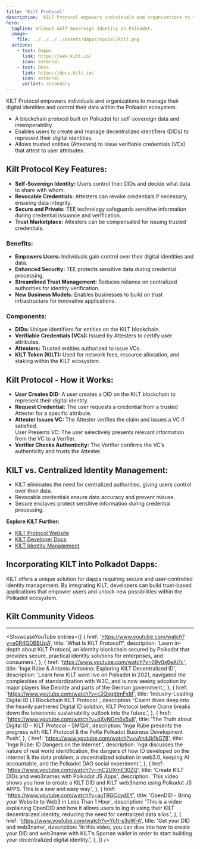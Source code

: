 ```yaml
---
title: 'Kilt Protocol'
description:  KILT Protocol empowers individuals and organizations to manage their digital identities and control their data within the Polkadot ecosystem.
hero:
  tagline: Unleash Self-Sovereign Identity on Polkadot.
  image: 
    file: ../../../../assets/dapps/social/kilt.png
  actions:
    - text: Dapps
      link: https://www.kilt.io/
      icon: external
    - text: Docs
      link: https://docs.kilt.io/
      icon: external
      variant: secondary
---
```



KILT Protocol empowers individuals and organizations to manage their digital identities and control their data within the Polkadot ecosystem. 
- A blockchain protocol built on Polkadot for self-sovereign data and interoperability.
- Enables users to create and manage decentralized identifiers (DIDs) to represent their digital identities.
- Allows trusted entities (Attesters) to issue verifiable credentials (VCs) that attest to user attributes.

## Kilt Protocol Key Features:
- **Self-Sovereign Identity:** Users control their DIDs and decide what data to share with whom.
- **Revocable Credentials:** Attesters can revoke credentials if necessary, ensuring data integrity.
- **Secure and Private:** TEE technology safeguards sensitive information during credential issuance and verification.
- **Trust Marketplace:** Attesters can be compensated for issuing trusted credentials.

### Benefits:
- **Empowers Users:** Individuals gain control over their digital identities and data.
- **Enhanced Security:** TEE protects sensitive data during credential processing.
- **Streamlined Trust Management:** Reduces reliance on centralized authorities for identity verification.
- **New Business Models:** Enables businesses to build on trust infrastructure for innovative applications.

### Components:
- **DIDs:** Unique identifiers for entities on the KILT blockchain.
- **Verifiable Credentials (VCs):** Issued by Attesters to certify user attributes.
- **Attesters:** Trusted entities authorized to issue VCs.
- **KILT Token (KILT):** Used for network fees, resource allocation, and staking within the KILT ecosystem.

## Kilt Protocol - How it Works:
- **User Creates DID:** A user creates a DID on the KILT blockchain to represent their digital identity.
- **Request Credential:** The user requests a credential from a trusted Attester for a specific attribute.
- **Attester Issues VC:** The Attester verifies the claim and issues a VC if satisfied.  
  User Presents VC: The user selectively presents relevant information from the VC to a Verifier.
- **Verifier Checks Authenticity:** The Verifier confirms the VC’s authenticity and trusts the Attester.

## KILT vs. Centralized Identity Management:
- KILT eliminates the need for centralized authorities, giving users control over their data.
- Revocable credentials ensure data accuracy and prevent misuse.
- Secure enclaves protect sensitive information during credential processing.

**Explore KILT Further:**
- [KILT Protocol Website](https://www.kilt.io/)
- [KILT Developer Docs](https://docs.kilt.io/)
- [KILT Identity Management](https://www.kilt.io/protocol)

## Incorporating KILT into Polkadot Dapps:
KILT offers a unique solution for dapps requiring secure and user-controlled identity management. By integrating KILT, developers can build trust-based applications that empower users and unlock new possibilities within the Polkadot ecosystem.


## Kilt Community Videos
------------
<ShowcaseYouTube
  entries={[
        {
        href: 'https://www.youtube.com/watch?v=e0R4GDB8UqA',
      title: 'What Is KILT Protocol?',
      description: 'Learn in-depth about KILT Protocol, an identity blockchain secured by Polkadot that provides secure, practical identity solutions for enterprises, and consumers.',
    },
            {
        href: 'https://www.youtube.com/watch?v=09v0x6eAl7c',
      title: 'Ingø Rübe & Antonio Antonino: Exploring KILT Decentralized ID',
      description: 'Learn how KILT went live on Polkadot in 2021, navigated the complexities of standardization with W3C, and is now seeing adoption by major players like Deloitte and parts of the German government.',
    },
           {
        href: 'https://www.youtube.com/watch?v=c2QkgdtmFxM',
      title: 'Industry-Leading Digital ID L1 Blockchain KILT Protocol ',
      description: 'Csaint dives deep into the heavily partnered Digital ID solution, KILT Protocol before Crane breaks down the tokenomic sustainability outlook into the future.',
    },
           {
        href: 'https://www.youtube.com/watch?v=qXyNGm6v5u8',
      title: 'The Truth about Digital ID - KILT Protocol - SM124',
      description: 'Ingø Rübe presents the progress with KILT Protocol & the PoKe Polkadot Business Development Push',
    },
               {
        href: 'https://www.youtube.com/watch?v=vAhdJb1kG78',
      title: 'Ingø Rübe: ID Dangers on the Internet ',
      description: 'ngø discusses the nature of real world identification, the dangers of how ID developed on the internet & the data problem, a decentralized solution in web3.0, keeping AI accountable, and the Polkadot DAO social experiment.',
    },
               {
        href: 'https://www.youtube.com/watch?v=mC2UXmE30ZQ',
      title: 'Create KILT DIDs and web3names with Polkadot JS Apps',
      description: 'This video shows you how to create a KILT DID and KILT web3name using Polkadot JS APPS. This is a new and easy way.',
    },
                   {
        href: 'https://www.youtube.com/watch?v=auTRGCcydEY',
      title: 'OpenDID - Bring your Website to Web3 in Less Than 1 Hour',
      description: 'This is a video explaining OpenDID and how it allows users to log in using their KILT decentralized identity, reducing the need for centralized data silos.',
    },
                   {
        href: 'https://www.youtube.com/watch?v=Yctt-s3uW-A',
      title: 'Get your DID and web3name',
      description: 'In this video, you can dive into how to create your DID and web3name with KILT’s Sporran wallet in order to start building your decentralized digital identity.',
    },
  ]} />
